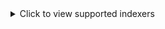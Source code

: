 <details>
  <summary>Click to view supported indexers</summary>

- ABNormal
- AcidLounge
- Aither
- AlphaRatio
- AnimeBytes
- Anthelion
- BeyondHD
- Bit-HDTV
- BitSexy
- BroadcasTheNet
- BTFiles
- Cathode-Ray Tube
- DanishBytes
- DigitalCore
- DocsPedia.world
- Empornium
- Enthralled
- FileList
- Funfile
- Fuzer
- GazelleGames
- HD-Space
- HD-Torrents
- HDBits
- Hebits
- Huno
- iAnon
- ImmortalSeed
- IPTorrents
- Locadora
- LST
- Milkie
- MoreThanTV
- MyAnonamouse
- nCore
- Nebulance
- Norbits
- OnlyEncodes
- Orpheus
- PassThePopcorn
- PixelHD
- PolishSource
- PolishTracker
- PornBay
- PreToMe
- PTFiles
- PussyTorrents
- Redacted
- ReelFliX
- RetroFlix
- RevolutionTT
- Romanian Metal Torrents
- SceneHD
- SkipTheCommericals
- SkipTheTrailers
- SpeedApp
- SubsPlease
- SugoiMusic
- SuperBits
- TheDarkCommunity
- TheOldSchool
- Tokyo Toshokan
- TorrentBytes
- TorrentDay
- TorrentLeech
- TorrentNetwork
- TorrentSeeds
- TorrentSyndikat
- TranceTraffic
- UHDBits
- xSpeeds

along with the **Generic RSS** and **Generic Torznab/Newznab** integration.

</details>

